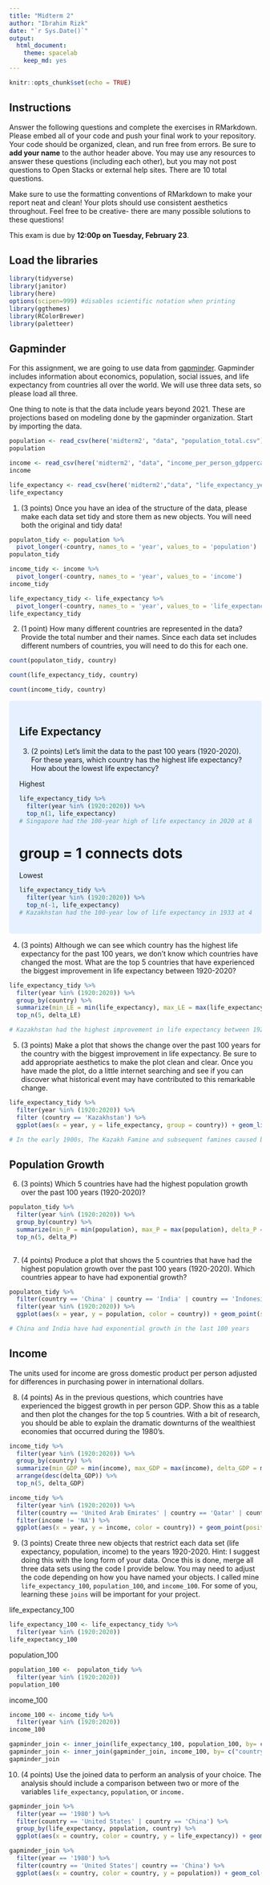 ```yaml
---
title: "Midterm 2"
author: "Ibrahim Rizk"
date: "`r Sys.Date()`"
output:
  html_document: 
    theme: spacelab
    keep_md: yes
---
```


```r
knitr::opts_chunk$set(echo = TRUE)
```

## Instructions
Answer the following questions and complete the exercises in RMarkdown. Please embed all of your code and push your final work to your repository. Your code should be organized, clean, and run free from errors. Be sure to **add your name** to the author header above. You may use any resources to answer these questions (including each other), but you may not post questions to Open Stacks or external help sites. There are 10 total questions.  

Make sure to use the formatting conventions of RMarkdown to make your report neat and clean! Your plots should use consistent aesthetics throughout. Feel free to be creative- there are many possible solutions to these questions!  

This exam is due by **12:00p on Tuesday, February 23**.  

## Load the libraries
```r
library(tidyverse)
library(janitor)
library(here)
options(scipen=999) #disables scientific notation when printing
library(ggthemes)
library(RColorBrewer)
library(paletteer)
```

## Gapminder
For this assignment, we are going to use data from  [gapminder](https://www.gapminder.org/). Gapminder includes information about economics, population, social issues, and life expectancy from countries all over the world. We will use three data sets, so please load all three.  

One thing to note is that the data include years beyond 2021. These are projections based on modeling done by the gapminder organization. Start by importing the data.
```r
population <- read_csv(here('midterm2', "data", "population_total.csv"))
population
```

```r
income <- read_csv(here('midterm2', "data", "income_per_person_gdppercapita_ppp_inflation_adjusted.csv"))
income
```

```r
life_expectancy <- read_csv(here('midterm2',"data", "life_expectancy_years.csv"))
life_expectancy
```

1. (3 points) Once you have an idea of the structure of the data, please make each data set tidy and store them as new objects. You will need both the original and tidy data!
```r
populaton_tidy <- population %>%
  pivot_longer(-country, names_to = 'year', values_to = 'population')
populaton_tidy
```

```r
income_tidy <- income %>%
  pivot_longer(-country, names_to = 'year', values_to = 'income')
income_tidy
```

```r
life_expectancy_tidy <- life_expectancy %>%
  pivot_longer(-country, names_to = 'year', values_to = 'life_expectancy')
life_expectancy_tidy
```

2. (1 point) How many different countries are represented in the data? Provide the total number and their names. Since each data set includes different numbers of countries, you will need to do this for each one.
```r
count(populaton_tidy, country)
```

```r
count(life_expectancy_tidy, country)
```

```r
count(income_tidy, country)
```

<style>
div.blue { background-color:#e6f0ff; border-radius: 5px; padding: 20px;}
</style>
<div class = "blue">
## Life Expectancy  

3. (2 points) Let's limit the data to the past 100 years (1920-2020). For these years, which country has the highest life expectancy? How about the lowest life expectancy?  

Highest
```r
life_expectancy_tidy %>% 
  filter(year %in% (1920:2020)) %>% 
  top_n(1, life_expectancy)
# Singapore had the 100-year high of life expectancy in 2020 at 85.3
```
# group = 1 connects dots
Lowest
```r
life_expectancy_tidy %>% 
  filter(year %in% (1920:2020)) %>% 
  top_n(-1, life_expectancy)
# Kazakhstan had the 100-year low of life expectancy in 1933 at 4.07
```
</div>

4. (3 points) Although we can see which country has the highest life expectancy for the past 100 years, we don't know which countries have changed the most. What are the top 5 countries that have experienced the biggest improvement in life expectancy between 1920-2020?


```r
life_expectancy_tidy %>% 
  filter(year %in% (1920:2020)) %>% 
  group_by(country) %>% 
  summarize(min_LE = min(life_expectancy), max_LE = max(life_expectancy), delta_LE = max_LE - min_LE) %>% 
  top_n(5, delta_LE)

# Kazakhstan had the highest improvement in life expectancy between 1920 to 2020
```


5. (3 points) Make a plot that shows the change over the past 100 years for the country with the biggest improvement in life expectancy. Be sure to add appropriate aesthetics to make the plot clean and clear. Once you have made the plot, do a little internet searching and see if you can discover what historical event may have contributed to this remarkable change.  

```r
life_expectancy_tidy %>%
  filter(year %in% (1920:2020)) %>% 
  filter (country == 'Kazakhstan') %>% 
  ggplot(aes(x = year, y = life_expectancy, group = country)) + geom_line()+ geom_point() + scale_x_discrete(breaks = c('1920', '1930', '1940', '1950', '1960', '1970', '1980', '1990', '2000', '2010', '2020')) + theme(axis.text.x = element_text(angle = 30, hjust = 1)) + labs(title = 'Change in Kazakhstan life expectancy from 1920-2020', y = 'Life Expectancy', x = 'Year' )

# In the early 1900s, The Kazakh Famine and subsequent famines caused by drought and exacerbated by the Russian Civil War resulted in widespread death and suffering.
```

## Population Growth
6. (3 points) Which 5 countries have had the highest population growth over the past 100 years (1920-2020)?
```r
populaton_tidy %>% 
  filter(year %in% (1920:2020)) %>% 
  group_by(country) %>% 
  summarize(min_P = min(population), max_P = max(population), delta_P = max_P - min_P) %>% 
  top_n(5, delta_P)
  
```

7. (4 points) Produce a plot that shows the 5 countries that have had the highest population growth over the past 100 years (1920-2020). Which countries appear to have had exponential growth?  
```r
populaton_tidy %>% 
  filter(country == 'China' | country == 'India' | country == 'Indonesia' | country == 'Pakistan' | country == 'United States') %>% 
  filter(year %in% (1920:2020)) %>% 
  ggplot(aes(x = year, y = population, color = country)) + geom_point(size = .8) + scale_x_discrete(breaks = c('1920', '1930', '1940', '1950', '1960', '1970', '1980', '1990', '2000', '2010', '2020')) +  theme(axis.text.x = element_text(angle = 30, hjust = 1)) + labs(title ='Population growth over the past 100 years', y = 'Population', x = 'Year')

# China and India have had exponential growth in the last 100 years
```
<style>
div.blue { background-color:#e6f0ff; border-radius: 5px; padding: 20px;}
</style>
<div class = "blue">
## Income
The units used for income are gross domestic product per person adjusted for differences in purchasing power in international dollars.

8. (4 points) As in the previous questions, which countries have experienced the biggest growth in per person GDP. Show this as a table and then plot the changes for the top 5 countries. With a bit of research, you should be able to explain the dramatic downturns of the wealthiest economies that occurred during the 1980's.
```r
income_tidy %>% 
  filter(year %in% (1920:2020)) %>% 
  group_by(country) %>% 
  summarize(min_GDP = min(income), max_GDP = max(income), delta_GDP = max_GDP - min_GDP) %>% 
  arrange(desc(delta_GDP)) %>% 
  top_n(5, delta_GDP)
```
```r
income_tidy %>% 
  filter(year %in% (1920:2020)) %>% 
  filter(country == 'United Arab Emirates' | country == 'Qatar' | country == 'Brunei' | country == 'Kuwait' | country == 'Luxembourg') %>% 
  filter(income != 'NA') %>% 
  ggplot(aes(x = year, y = income, color = country)) + geom_point(position = 'jitter', size = .5) + scale_x_discrete(breaks = c('1920', '1930', '1940', '1950', '1960', '1970', '1980', '1990', '2000', '2010', '2020')) +  theme(axis.text.x = element_text(angle = 30, hjust = 1)) 
```
</div>

9. (3 points) Create three new objects that restrict each data set (life expectancy, population, income) to the years 1920-2020. Hint: I suggest doing this with the long form of your data. Once this is done, merge all three data sets using the code I provide below. You may need to adjust the code depending on how you have named your objects. I called mine `life_expectancy_100`, `population_100`, and `income_100`. For some of you, learning these `joins` will be important for your project.  



life_expectancy_100
```r
life_expectancy_100 <- life_expectancy_tidy %>% 
  filter(year %in% (1920:2020))
life_expectancy_100
```

population_100
```r
population_100 <-  populaton_tidy %>% 
  filter(year %in% (1920:2020))
population_100
```

income_100
```r
income_100 <- income_tidy %>% 
  filter(year %in% (1920:2020))
income_100
```

```r
gapminder_join <- inner_join(life_expectancy_100, population_100, by= c("country", "year"))
gapminder_join <- inner_join(gapminder_join, income_100, by= c("country", "year"))
gapminder_join
```

10. (4 points) Use the joined data to perform an analysis of your choice. The analysis should include a comparison between two or more of the variables `life_expectancy`, `population`, or `income.`
```r
gapminder_join %>% 
  filter(year == '1980') %>% 
  filter(country == 'United States' | country == 'China') %>% 
  group_by(life_expectancy, population, country) %>% 
  ggplot(aes(x = country, color = country, y = life_expectancy)) + geom_col() + labs(title = 'US and China life expectancy in 1980', x = 'Year', y = 'Life Expectancy') + theme_light()

gapminder_join %>% 
  filter(year == '1980') %>% 
  filter(country == 'United States'| country == 'China') %>% 
  ggplot(aes(x = country, color = country, y = population)) + geom_col() + labs(title = 'US and China population in 1980', x = 'Year', y = 'Population') + theme_light()

```